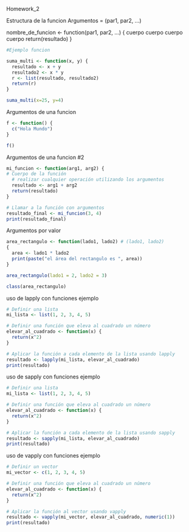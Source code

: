 Homework_2

Estructura de la funcion
Argumentos = (par1, par2, ...)

nombre_de_funcion <- function(par1, par2, ...) {
  cuerpo
  cuerpo
  cuerpo
  cuerpo
  return(resultado)
}

```{r}
#Ejemplo funcion

suma_multi <- function(x, y) {
  resultado <- x + y
  resultado2 <- x * y
  r <- list(resultado, resultado2)
  return(r)
}

suma_multi(x=25, y=4)

```
Argumentos de una funcion

```{r}
f <- function() {
  c("Hola Mundo")
}

f()

```
Argumentos de una funcion #2

```{r}
mi_funcion <- function(arg1, arg2) {
# Cuerpo de la función
  # realizar cualquier operación utilizando los argumentos
  resultado <- arg1 + arg2
  return(resultado)
}

# Llamar a la función con argumentos
resultado_final <- mi_funcion(3, 4)
print(resultado_final)

```

Argumentos por valor
```{r}

area_rectangulo <- function(lado1, lado2) # (lado1, lado2)
{
  area <- lado1 * lado2
  print(paste("el área del rectangulo es ", area))
}

area_rectangulo(lado1 = 2, lado2 = 3)

class(area_rectangulo)

```
uso de lapply con funciones ejemplo

```{r}
# Definir una lista
mi_lista <- list(1, 2, 3, 4, 5)

# Definir una función que eleva al cuadrado un número
elevar_al_cuadrado <- function(x) {
  return(x^2)
}

# Aplicar la función a cada elemento de la lista usando lapply
resultado <- lapply(mi_lista, elevar_al_cuadrado)
print(resultado)

```

uso de sapply con funciones ejemplo

```{r}
# Definir una lista
mi_lista <- list(1, 2, 3, 4, 5)

# Definir una función que eleva al cuadrado un número
elevar_al_cuadrado <- function(x) {
  return(x^2)
}

# Aplicar la función a cada elemento de la lista usando sapply
resultado <- sapply(mi_lista, elevar_al_cuadrado)
print(resultado)


```
uso de vapply con funciones ejemplo
```{r}
# Definir un vector
mi_vector <- c(1, 2, 3, 4, 5)

# Definir una función que eleva al cuadrado un número
elevar_al_cuadrado <- function(x) {
  return(x^2)
}

# Aplicar la función al vector usando vapply
resultado <- vapply(mi_vector, elevar_al_cuadrado, numeric(1))
print(resultado)

```



